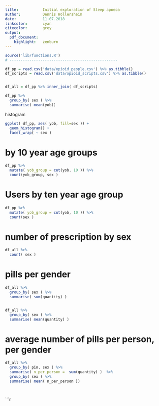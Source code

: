 ```yaml
---
title:           Initial exploration of Sleep apneoa 
author:          Dennis Wollersheim 
date:            11.07.2018
linkcolor:       cyan
citecolor:       grey
output:
  pdf_document:
    highlight:   zenburn
---
```


\tableofcontents

```r

source('lib/functions.R')
# -------------------------------------------------

```


```r

df_pp = read.csv('data/opioid_people.csv') %>% as.tibble()
df_scripts = read.csv('data/opioid_scripts.csv') %>% as.tibble()


df_all = df_pp %>% inner_join( df_scripts)

df_pp %>% 
  group_by( sex ) %>%
  summarise( mean(yob))

```

histogram 


```r

ggplot( df_pp, aes( yob, fill=sex )) + 
  geom_histogram() +
  facet_wrap( ~ sex )

```

#  by 10 year age groups
```r

df_pp %>% 
  mutate( yob_group = cut(yob, 10 )) %>%
  count(yob_group, sex )


```

# Users by ten year age group
```r

df_pp %>% 
  mutate( yob_group = cut(yob, 10 )) %>%
  count(sex )
```

# number of prescription by sex

```r
df_all %>% 
  count( sex ) 

```

# pills per gender

```r
df_all %>% 
  group_by( sex ) %>%
  summarise( sum(quantity) ) 


df_all %>% 
  group_by( sex ) %>%
  summarise( mean(quantity) ) 


```

# average number of pills per person, per gender
```r

df_all %>% 
  group_by( pin, sex ) %>%
  summarise( n_per_person =  sum(quantity) )  %>%
  group_by( sex ) %>%
  summarise( mean( n_per_person ))

```

```r

```

```r

```

```r

